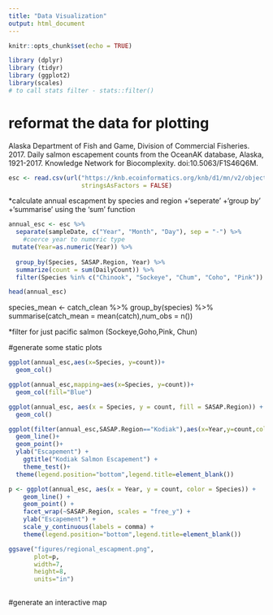 ```yaml
---
title: "Data Visualization"
output: html_document
---
```


```r
knitr::opts_chunk$set(echo = TRUE)
```

```r
library (dplyr)
library (tidyr)
library (ggplot2)
library(scales)
# to call stats filter - stats::filter()
```

# reformat the data for plotting

Alaska Department of Fish and Game, Division of Commercial Fisheries. 2017. Daily salmon escapement counts from the OceanAK database, Alaska, 1921-2017. Knowledge Network for Biocomplexity. doi:10.5063/F1S46Q6M. 

```r
esc <- read.csv(url("https://knb.ecoinformatics.org/knb/d1/mn/v2/object/urn%3Auuid%3Af119a05b-bbe7-4aea-93c6-85434dcb1c5e", method = "libcurl"),
                    stringsAsFactors = FALSE)

```

*calculate annual escapment by species and region
+'seperate'
+'group by'
+'summarise' using the 'sum' function

```r
annual_esc <- esc %>% 
  separate(sampleDate, c("Year", "Month", "Day"), sep = "-") %>% 
    #coerce year to numeric type
 mutate(Year=as.numeric(Year)) %>% 
  
  group_by(Species, SASAP.Region, Year) %>% 
  summarize(count = sum(DailyCount)) %>% 
  filter(Species %in% c("Chinook", "Sockeye", "Chum", "Coho", "Pink"))

head(annual_esc)
```


species_mean <-  catch_clean %>% 
  group_by(species) %>% 
  summarise(catch_mean = mean(catch),num_obs = n())


*filter for just pacific salmon (Sockeye,Goho,Pink, Chun)


#generate some static plots

```r
ggplot(annual_esc,aes(x=Species, y=count))+
  geom_col()
```

```r
ggplot(annual_esc,mapping=aes(x=Species, y=count))+
  geom_col(fill="Blue")
```
```r
ggplot(annual_esc, aes(x = Species, y = count, fill = SASAP.Region)) +
  geom_col()
```

```r
ggplot(filter(annual_esc,SASAP.Region=="Kodiak"),aes(x=Year,y=count,color=Species))+
  geom_line()+
  geom_point()+
  ylab("Escapement") +
    ggtitle("Kodiak Salmon Escapement") +
    theme_test()+
  theme(legend.position="bottom",legend.title=element_blank())
```

```r
p <- ggplot(annual_esc, aes(x = Year, y = count, color = Species)) + 
    geom_line() +
    geom_point() +
    facet_wrap(~SASAP.Region, scales = "free_y") +
    ylab("Escapement") +
    scale_y_continuous(labels = comma) +
    theme(legend.position="bottom",legend.title=element_blank())

ggsave("figures/regional_escapment.png", 
       plot=p,
       width=7,
       height=8,
       units="in")
  
```


#generate an interactive map

